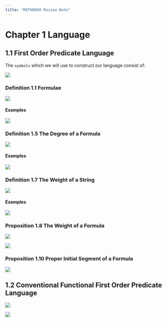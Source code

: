 ```yaml
---
title: "MATH0050 Review Note"
---
```


# **Chapter 1 Language**

## **1.1 First Order Predicate Language**

The `symbols` which we will use to construct our language consist of:

![](images/image-558609035.png){fig-alt="Definition of symbols" fig-align="left"}

### **Definition 1.1 Formulae**

![](images/image-1094387067.png){fig-alt="Definition of Formulae"}

#### **Examples**

![](images/image-2051659059.png){fig-alt="Formulae examples"}

### **Definition 1.5 The Degree of a Formula**

![](images/image-453010752.png){fig-alt="Degree definition"}

#### **Examples**

![](images/image-785851294.png)

### **Definition 1.7 The Weight of a String**

![](images/image-418888794.png)

#### **Examples**

![](images/image-1819370675.png)

### **Proposition 1.8 The Weight of a Formula**

![](images/image-880436097.png)

![](images/image-1823451496.png)

### **Proposition 1.10 Proper Initial Segment of a Formula**

![](images/image-504780429.png)

## **1.2 Conventional Functional First Order Predicate Language**

![](images/image-278639044.png)

![](images/image-1114518425.png)
